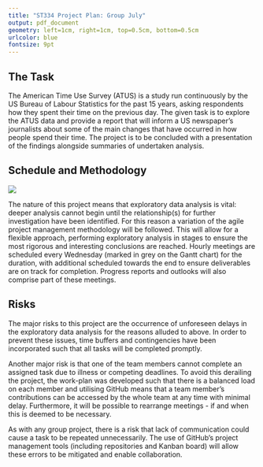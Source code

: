 ```yaml
---
title: "ST334 Project Plan: Group July"
output: pdf_document
geometry: left=1cm, right=1cm, top=0.5cm, bottom=0.5cm
urlcolor: blue
fontsize: 9pt
---
```


## The Task

The American Time Use Survey (ATUS) is a study run continuously by the US Bureau of Labour Statistics for the past 15 years, asking respondents how they spent their time on the previous day. The given task is to explore the ATUS data and provide a report that will inform a US newspaper’s journalists about some of the main changes that have occurred in how people spend their time. The project is to be concluded with a presentation of the findings alongside summaries of undertaken analysis.

## Schedule and Methodology

![](gantt.png)

\begin{center} \textbf{Figure 1: Gantt Chart of Group July's Project Schedule \textit{(subject to review at meetings)}} \end{center}

The nature of this project means that exploratory data analysis is vital: deeper analysis cannot begin until the relationship(s) for further investigation have been identified. For this reason a variation of the agile project management methodology will be followed. This will allow for a flexible approach, performing exploratory analysis in stages to ensure the most rigorous and interesting conclusions are reached. Hourly meetings are scheduled every Wednesday (marked in grey on the Gantt chart) for the duration, with additional scheduled towards the end to ensure deliverables are on track for completion. Progress reports and outlooks will also comprise part of these meetings.

## Risks

The major risks to this project are the occurrence of unforeseen delays in the exploratory data analysis for the reasons alluded to above. In order to prevent these issues, time buffers and contingencies have been incorporated such that all tasks will be completed promptly.

Another major risk is that one of the team members cannot complete an assigned task due to illness or competing deadlines. To avoid this derailing the project, the work-plan was developed such that there is a balanced load on each member and utilising GitHub means that a team member's contributions can be accessed by the whole team at any time with minimal delay. Furthermore, it will be possible to rearrange meetings - if and when this is deemed to be necessary.

As with any group project, there is a risk that lack of communication could cause a task to be repeated unnecessarily. The use of GitHub's project management tools (including repositories and Kanban board) will allow these errors to be mitigated and enable collaboration.